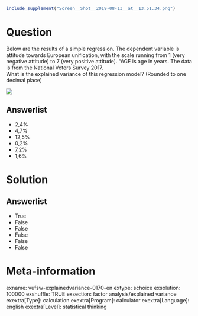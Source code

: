 ```r
include_supplement("Screen__Shot__2019-08-13__at__13.51.34.png")
```

Question
========
Below are the results of a simple regression. The dependent variable is
attitude towards European unification, with the scale running from 1
(very negative attitude) to 7 (very positive attitude). "AGE is age in
years. The data is from the National Voters Survey 2017.  
What is the explained variance of this regression model? (Rounded to one
decimal place)   
  
![](Screen__Shot__2019-08-13__at__13.51.34.png)

Answerlist
----------
* 2,4%
* 4,7%
* 12,5%
* 0,2%
* 7,2%
* 1,6%

Solution
========










Answerlist
----------
* True
* False
* False
* False
* False
* False

Meta-information
================
exname: vufsw-explainedvariance-0170-en
extype: schoice
exsolution: 100000
exshuffle: TRUE
exsection: factor analysis/explained variance
exextra[Type]: calculation
exextra[Program]: calculator
exextra[Language]: english
exextra[Level]: statistical thinking

